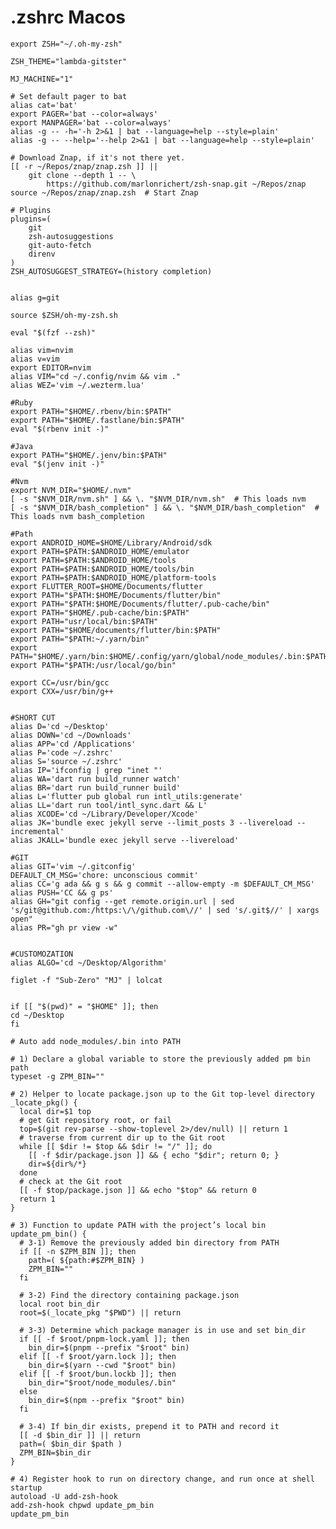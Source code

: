 # .zshrc Macos

```shell filename=".zshrc"
export ZSH="~/.oh-my-zsh"

ZSH_THEME="lambda-gitster"

MJ_MACHINE="1"

# Set default pager to bat
alias cat='bat'
export PAGER='bat --color=always'
export MANPAGER='bat --color=always'
alias -g -- -h='-h 2>&1 | bat --language=help --style=plain'
alias -g -- --help='--help 2>&1 | bat --language=help --style=plain'

# Download Znap, if it's not there yet.
[[ -r ~/Repos/znap/znap.zsh ]] ||
    git clone --depth 1 -- \
        https://github.com/marlonrichert/zsh-snap.git ~/Repos/znap
source ~/Repos/znap/znap.zsh  # Start Znap

# Plugins
plugins=(
    git
    zsh-autosuggestions
    git-auto-fetch
    direnv
)
ZSH_AUTOSUGGEST_STRATEGY=(history completion)


alias g=git

source $ZSH/oh-my-zsh.sh

eval "$(fzf --zsh)"

alias vim=nvim
alias v=vim
export EDITOR=nvim
alias VIM="cd ~/.config/nvim && vim ."
alias WEZ='vim ~/.wezterm.lua'

#Ruby
export PATH="$HOME/.rbenv/bin:$PATH"
export PATH="$HOME/.fastlane/bin:$PATH"
eval "$(rbenv init -)"

#Java
export PATH="$HOME/.jenv/bin:$PATH"
eval "$(jenv init -)"

#Nvm
export NVM_DIR="$HOME/.nvm"
[ -s "$NVM_DIR/nvm.sh" ] && \. "$NVM_DIR/nvm.sh"  # This loads nvm
[ -s "$NVM_DIR/bash_completion" ] && \. "$NVM_DIR/bash_completion"  # This loads nvm bash_completion

#Path
export ANDROID_HOME=$HOME/Library/Android/sdk
export PATH=$PATH:$ANDROID_HOME/emulator
export PATH=$PATH:$ANDROID_HOME/tools
export PATH=$PATH:$ANDROID_HOME/tools/bin
export PATH=$PATH:$ANDROID_HOME/platform-tools
export FLUTTER_ROOT=$HOME/Documents/flutter
export PATH="$PATH:$HOME/Documents/flutter/bin"
export PATH="$PATH:$HOME/Documents/flutter/.pub-cache/bin"
export PATH="$HOME/.pub-cache/bin:$PATH"
export PATH="usr/local/bin:$PATH"
export PATH="$HOME/documents/flutter/bin:$PATH"
export PATH="$PATH:~/.yarn/bin"
export PATH="$HOME/.yarn/bin:$HOME/.config/yarn/global/node_modules/.bin:$PATH"
export PATH="$PATH:/usr/local/go/bin"

export CC=/usr/bin/gcc
export CXX=/usr/bin/g++


#SHORT CUT
alias D='cd ~/Desktop'
alias DOWN='cd ~/Downloads'
alias APP='cd /Applications'
alias P='code ~/.zshrc'
alias S='source ~/.zshrc'
alias IP='ifconfig | grep "inet "'
alias WA='dart run build_runner watch'
alias BR='dart run build_runner build'
alias L='flutter pub global run intl_utils:generate'
alias LL='dart run tool/intl_sync.dart && L'
alias XCODE='cd ~/Library/Developer/Xcode'
alias JK='bundle exec jekyll serve --limit_posts 3 --livereload --incremental'
alias JKALL='bundle exec jekyll serve --livereload'

#GIT
alias GIT='vim ~/.gitconfig'
DEFAULT_CM_MSG='chore: unconscious commit'
alias CC='g ada && g s && g commit --allow-empty -m $DEFAULT_CM_MSG'
alias PUSH='CC && g ps'
alias GH="git config --get remote.origin.url | sed 's/git@github.com:/https:\/\/github.com\//' | sed 's/.git$//' | xargs open"
alias PR="gh pr view -w"


#CUSTOMOZATION
alias ALGO='cd ~/Desktop/Algorithm'

figlet -f "Sub-Zero" "MJ" | lolcat


if [[ "$(pwd)" = "$HOME" ]]; then
cd ~/Desktop
fi

# Auto add node_modules/.bin into PATH

# 1) Declare a global variable to store the previously added pm bin path
typeset -g ZPM_BIN=""

# 2) Helper to locate package.json up to the Git top-level directory
_locate_pkg() {
  local dir=$1 top
  # get Git repository root, or fail
  top=$(git rev-parse --show-toplevel 2>/dev/null) || return 1
  # traverse from current dir up to the Git root
  while [[ $dir != $top && $dir != "/" ]]; do
    [[ -f $dir/package.json ]] && { echo "$dir"; return 0; }
    dir=${dir%/*}
  done
  # check at the Git root
  [[ -f $top/package.json ]] && echo "$top" && return 0
  return 1
}

# 3) Function to update PATH with the project’s local bin
update_pm_bin() {
  # 3-1) Remove the previously added bin directory from PATH
  if [[ -n $ZPM_BIN ]]; then
    path=( ${path:#$ZPM_BIN} )
    ZPM_BIN=""
  fi

  # 3-2) Find the directory containing package.json
  local root bin_dir
  root=$(_locate_pkg "$PWD") || return

  # 3-3) Determine which package manager is in use and set bin_dir
  if [[ -f $root/pnpm-lock.yaml ]]; then
    bin_dir=$(pnpm --prefix "$root" bin)
  elif [[ -f $root/yarn.lock ]]; then
    bin_dir=$(yarn --cwd "$root" bin)
  elif [[ -f $root/bun.lockb ]]; then
    bin_dir="$root/node_modules/.bin"
  else
    bin_dir=$(npm --prefix "$root" bin)
  fi

  # 3-4) If bin_dir exists, prepend it to PATH and record it
  [[ -d $bin_dir ]] || return
  path=( $bin_dir $path )
  ZPM_BIN=$bin_dir
}

# 4) Register hook to run on directory change, and run once at shell startup
autoload -U add-zsh-hook
add-zsh-hook chpwd update_pm_bin
update_pm_bin
```

